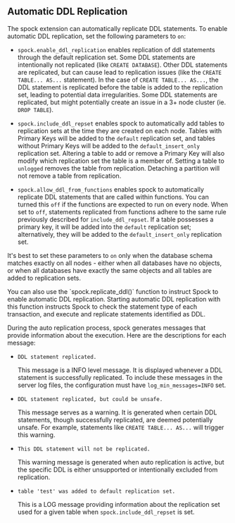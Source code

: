 ## Automatic DDL Replication

The spock extension can automatically replicate DDL statements. To enable automatic DDL replication, set the following parameters to `on`: 

* `spock.enable_ddl_replication` enables replication of ddl statements through the default replication set. Some DDL statements are intentionally not replicated (like `CREATE DATABASE`).  Other DDL statements are replicated, but can cause lead to replication issues (like the `CREATE TABLE... AS...` statement).  In the case of `CREATE TABLE... AS...`, the DDL statement is replicated before the table is added to the replication set, leading to potential data irregularities.  Some DDL statements are replicated, but might potentially create an issue in a 3+ node cluster (ie. `DROP TABLE`).

* `spock.include_ddl_repset` enables spock to automatically add tables to replication sets at the time they are created on each node. Tables with Primary Keys will be added to the `default` replication set, and tables without Primary Keys will be added to the `default_insert_only` replication set. Altering a table to add or remove a Primary Key will also modify which replication set the table is a member of. Setting a table to `unlogged` removes the table from replication. Detaching a partition will not remove a table from replication.

* `spock.allow_ddl_from_functions` enables spock to automatically replicate DDL statements that are called within functions. You can turned this `off` if the functions are expected to run on every node. When  set to `off`, statements replicated from functions adhere to the same rule previously described for `include_ddl_repset`. If a table possesses a primary key, it will be added into the `default` replication set; alternatively, they will be added to the `default_insert_only` replication set.

It's best to set these parameters to `on` only when the database schema matches exactly on all nodes - either when all databases have no objects, or when all databases have exactly the same objects and all tables are added to replication sets.


<Callout type="info">  
You can also use the `spock.replicate_ddl()` function to instruct Spock to enable automatic DDL replication.  Starting automatic DDL replication with this function instructs Spock to check the statement type of each transaction, and execute and replicate statements identified as DDL.
</Callout>

During the auto replication process, spock generates messages that provide information about the execution. Here are the descriptions for each message:

- `DDL statement replicated.`

  This message is a INFO level message. It is displayed whenever a DDL statement is successfully replicated. To include these messages in the server log files, the configuration must have `log_min_messages=INFO` set.

- `DDL statement replicated, but could be unsafe.`

  This message serves as a warning. It is generated when certain DDL statements, though successfully replicated, are deemed potentially unsafe. For example, statements like `CREATE TABLE... AS...` will trigger this warning.

- `This DDL statement will not be replicated.`

  This warning message is generated when auto replication is active, but the specific DDL is either unsupported or intentionally excluded from replication.

- `table 'test' was added to default replication set.` 

  This is a LOG message providing information about the replication set used for a given table when `spock.include_ddl_repset` is set.

